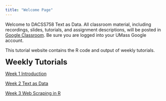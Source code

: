 ```yaml
---
title: "Welcome Page"
---
```


Welcome to DACSS758 Text as Data. All classroom material, including recordings, slides, tutorials, and assignment descriptions, will be posted in [Google Classroom](https://classroom.google.com/w/NzA0NDA4NzQxNDUy/t/all). Be sure you are logged into your UMass Google account.

This tutorial website contains the R code and output of weekly tutorials.

<font size='5'><b> Weekly Tutorials </b></font>

[Week 1 Introduction](https://rosemarypang.com/Text_as_Data_Fall2024/Tutorial1.html)

[Week 2 Text as Data](https://rosemarypang.com/Text_as_Data_Fall2024/Tutorial2.html)

[Week 3 Web Scraping in R](https://rosemarypang.com/Text_as_Data_Fall2024/Tutorial3.html)

```{=latex}

%[Week 4 Natural Language Processing](https://rosemarypang.com/Text_as_Data_Fall2023/Tutorial4.html)

%[Week 5 Preprocessing](https://rosemarypang.com/Text_as_Data_Fall2023/Tutorial5.html)

%[Week 6 Text Representation I](https://rosemarypang.com/Text_as_Data_Fall2023/Tutorial6.html)

%[Week 7 Text Representation II](https://rosemarypang.com/Text_as_Data_Fall2023/Tutorial7.html)

%[Week 8 Dictionary/ Sentiment Analysis](https://rosemarypang.com/Text_as_Data_Fall2023/Tutorial8.html)

%[Week 9 Supervised Learning](https://rosemarypang.com/Text_as_Data_Fall2023/Tutorial9.html)

%[Week 10 Topic Models](https://rosemarypang.com/Text_as_Data_Fall2023/Tutorial10.html)
```
